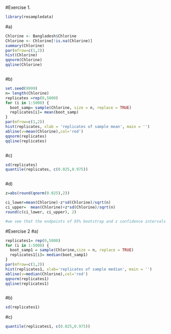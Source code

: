 
#Exercise 1.
```{r}

library(resampledata)
```
#a)
```{r}
Chlorine <- Bangladesh$Chlorine
Chlorine <- Chlorine[!is.na(Chlorine)]
summary(Chlorine)
par(mfrow=c(1,2))
hist(Chlorine)
qqnorm(Chlorine)
qqline(Chlorine)



```

#b)
```{r}
set.seed(9999)
n= length(Chlorine)
replicates =rep(0,5000)
for (i in 1:5000) {
  boot_samp= sample(Chlorine, size = n, replace = TRUE)
  replicates[i]= mean(boot_samp)
}
par(mfrow=c(1,2))
hist(replicates, xlab = 'replicates of sample mean', main = '')
abline(v=mean(Chlorine),col='red')
qqnorm(replicates)
qqline(replicates)



```

#c)
```{r}
sd(replicates)
quantile(replicates, c(0.025,0.975))



```


#d)
```{r}
z=abs(round(qnorm(0.025),2))

ci_lower=mean(Chlorine)-z*sd(Chlorine)/sqrt(n)
ci_upper=  mean(Chlorine)+z*sd(Chlorine)/sqrt(n)
round(c(ci_lower, ci_upper), 2)

#we see that the endpoints of 95% bootstrap and z confidence intervals are close. also, the z confidence interval is narror than the endpoints of 95% bootstrap.


```


#Exercise 2
#a)
```{r}
replicates1= rep(0,5000)
for (i in 1:5000) {
  boot_samp1 = sample(Chlorine,size = n, replace = TRUE)
  replicates1[i]= median(boot_samp1)
}
par(mfrow=c(1,2))
hist(replicates1, xlab='replicates of sample median', main = '')
abline(v=median(Chlorine),col='red')
qqnorm(replicates1)
qqline(replicates1)



```

#b)
```{r}
sd(replicates1)

```

#c)
```{r}
quantile(replicates1, c(0.025,0.975))


```

